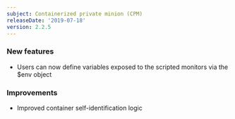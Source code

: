 ```yaml
---
subject: Containerized private minion (CPM)
releaseDate: '2019-07-18'
version: 2.2.5
---
```


### New features

* Users can now define variables exposed to the scripted monitors via the $env object

### Improvements

* Improved container self-identification logic
